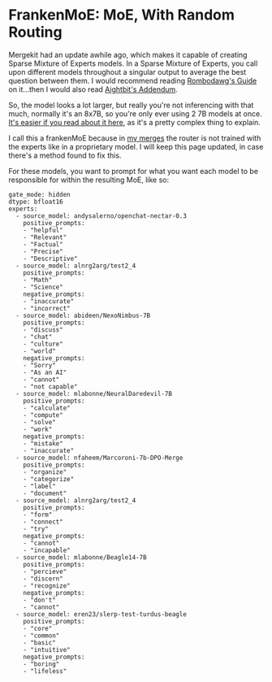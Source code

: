 # FrankenMoE: MoE, With Random Routing

Mergekit had an update awhile ago, which makes it capable of creating Sparse Mixture of Experts models. In a Sparse Mixture of Experts, you call upon different models throughout a singular output to average the best question between them. I would recommend reading [Rombodawg's Guide](https://docs.google.com/document/d/1_vOftBnrk9NRk5h10UqrfJ5CDih9KBKL61yvrZtVWPE/edit?pli=1) on it...then I would also read [Aightbit's Addendum](https://pastebin.com/1a8rByRm).

So, the model looks a lot larger, but really you're not inferencing with that much, normally it's an 8x7B, so you're only ever using 2 7B models at once. [It's easier if you read about it here](https://huggingface.co/blog/moe), as it's a pretty complex thing to explain.

I call this a frankenMoE because in [my merges](https://huggingface.co/Kquant03/Buttercup-4x7B-GGUF) the router is not trained with the experts like in a proprietary model. I will keep this page updated, in case there's a method found to fix this.

For these models, you want to prompt for what you want each model to be responsible for within the resulting MoE, like so:

```base_model: alnrg2arg/test2_4
gate_mode: hidden
dtype: bfloat16
experts:
  - source_model: andysalerno/openchat-nectar-0.3
    positive_prompts:
    - "helpful"
    - "Relevant"
    - "Factual"
    - "Precise"
    - "Descriptive"
  - source_model: alnrg2arg/test2_4
    positive_prompts:
    - "Math"
    - "Science"
    negative_prompts:
    - "inaccurate"
    - "incorrect"
  - source_model: abideen/NexoNimbus-7B
    positive_prompts:
    - "discuss"
    - "chat"
    - "culture"
    - "world"
    negative_prompts:
    - "Sorry"
    - "As an AI"
    - "cannot"
    - "not capable"
  - source_model: mlabonne/NeuralDaredevil-7B
    positive_prompts:
    - "calculate"
    - "compute"
    - "solve"
    - "work"
    negative_prompts:
    - "mistake"
    - "inaccurate"
  - source_model: nfaheem/Marcoroni-7b-DPO-Merge
    positive_prompts:
    - "organize"
    - "categorize"
    - "label"
    - "document"
  - source_model: alnrg2arg/test2_4
    positive_prompts:
    - "form"
    - "connect"
    - "try"
    negative_prompts:
    - "cannot"
    - "incapable"
  - source_model: mlabonne/Beagle14-7B
    positive_prompts:
    - "percieve"
    - "discern"
    - "recognize"
    negative_prompts:
    - "don't"
    - "cannot"
  - source_model: eren23/slerp-test-turdus-beagle
    positive_prompts:
    - "core"
    - "common"
    - "basic"
    - "intuitive"
    negative_prompts:
    - "boring"
    - "lifeless"
